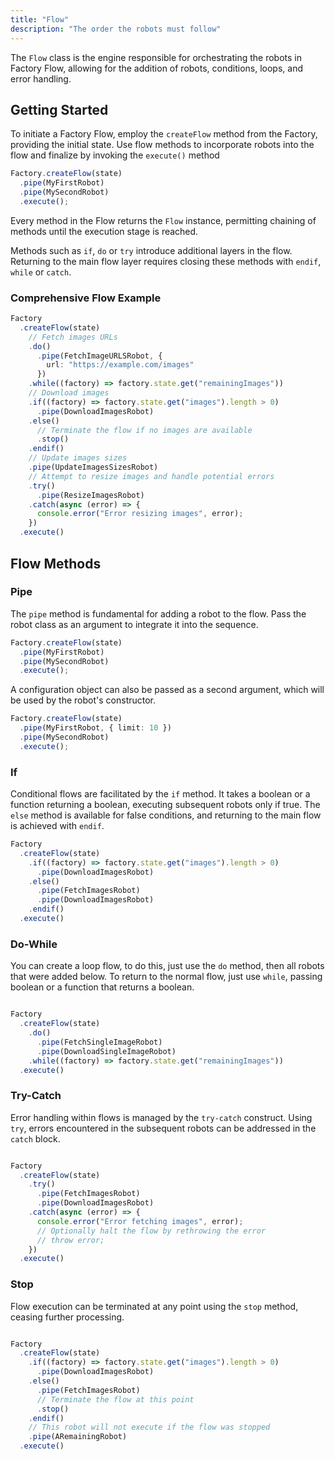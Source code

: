 ```yaml
---
title: "Flow"
description: "The order the robots must follow"
---
```


The `Flow` class is the engine responsible for orchestrating the robots in Factory Flow, allowing for the addition of robots, conditions, loops, and error handling.

## Getting Started

To initiate a Factory Flow, employ the `createFlow` method from the Factory, providing the initial state. Use flow methods to incorporate robots into the flow and finalize by invoking the `execute()` method

```ts
Factory.createFlow(state)
  .pipe(MyFirstRobot)
  .pipe(MySecondRobot)
  .execute();
```

Every method in the Flow returns the `Flow` instance, permitting chaining of methods until the execution stage is reached.

Methods such as `if`, `do` or `try` introduce additional layers in the flow. Returning to the main flow layer requires closing these methods with `endif`, `while` or `catch`.

### Comprehensive Flow Example

```ts
Factory
  .createFlow(state)
    // Fetch images URLs
    .do()
      .pipe(FetchImageURLSRobot, {
        url: "https://example.com/images"
      })
    .while((factory) => factory.state.get("remainingImages"))
    // Download images
    .if((factory) => factory.state.get("images").length > 0)
      .pipe(DownloadImagesRobot)
    .else()
      // Terminate the flow if no images are available
      .stop()
    .endif()
    // Update images sizes
    .pipe(UpdateImagesSizesRobot)
    // Attempt to resize images and handle potential errors
    .try()
      .pipe(ResizeImagesRobot)
    .catch(async (error) => {
      console.error("Error resizing images", error);
    })
  .execute()

```

## Flow Methods

### Pipe

The `pipe` method is fundamental for adding a robot to the flow. Pass the robot class as an argument to integrate it into the sequence.

```ts
Factory.createFlow(state)
  .pipe(MyFirstRobot)
  .pipe(MySecondRobot)
  .execute();
```

A configuration object can also be passed as a second argument, which will be used by the robot's constructor.

```ts
Factory.createFlow(state)
  .pipe(MyFirstRobot, { limit: 10 })
  .pipe(MySecondRobot)
  .execute();
```

### If

Conditional flows are facilitated by the `if` method. It takes a boolean or a function returning a boolean, executing subsequent robots only if true. The `else` method is available for false conditions, and returning to the main flow is achieved with `endif`.

```ts
Factory
  .createFlow(state)
    .if((factory) => factory.state.get("images").length > 0)
      .pipe(DownloadImagesRobot)
    .else()
      .pipe(FetchImagesRobot)
      .pipe(DownloadImagesRobot)
    .endif()
  .execute()

```

### Do-While

You can create a loop flow, to do this, just use the `do` method, then all robots that were added below. To return to the normal flow, just use `while`, passing boolean or a function that returns a boolean. 


```ts

Factory
  .createFlow(state)
    .do()
      .pipe(FetchSingleImageRobot)
      .pipe(DownloadSingleImageRobot)
    .while((factory) => factory.state.get("remainingImages"))
  .execute()

```

### Try-Catch

Error handling within flows is managed by the `try-catch` construct. Using `try`, errors encountered in the subsequent robots can be addressed in the `catch` block.

```ts

Factory
  .createFlow(state)
    .try()
      .pipe(FetchImagesRobot)
      .pipe(DownloadImagesRobot)
    .catch(async (error) => {
      console.error("Error fetching images", error);
      // Optionally halt the flow by rethrowing the error
      // throw error;
    })
  .execute()

```

### Stop

Flow execution can be terminated at any point using the `stop` method, ceasing further processing.

```ts

Factory
  .createFlow(state)
    .if((factory) => factory.state.get("images").length > 0)
      .pipe(DownloadImagesRobot)
    .else()
      .pipe(FetchImagesRobot)
      // Terminate the flow at this point
      .stop()
    .endif()
    // This robot will not execute if the flow was stopped
    .pipe(ARemainingRobot)
  .execute()

```
